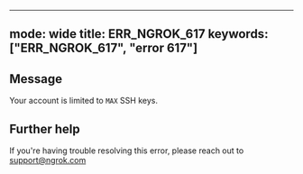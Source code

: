 
---
mode: wide
title: ERR_NGROK_617
keywords: ["ERR_NGROK_617", "error 617"]
---

## Message
Your account is limited to `MAX` SSH keys.




## Further help
If you're having trouble resolving this error, please reach out to [support@ngrok.com](mailto:support@ngrok.com?subject=Help%20with%20ERR_NGROK_617)

